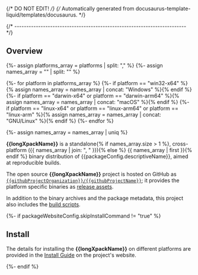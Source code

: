 {/* DO NOT EDIT! */}
{/* Automatically generated from docusaurus-template-liquid/templates/docusaurus. */}



{/* ------------------------------------------------------------------------ */}


## Overview

{%- assign platforms_array = platforms | split: "," %}
{%- assign names_array = "" | split: "" %}

{%- for platform in platforms_array %}
{%- if platform == "win32-x64" %}{% assign names_array = names_array | concat: "Windows" %}{% endif %}
{%- if platform == "darwin-x64" or platform == "darwin-arm64" %}{% assign names_array = names_array | concat: "macOS" %}{% endif %}
{%- if platform == "linux-x64" or platform == "linux-arm64" or platform == "linux-arm" %}{% assign names_array = names_array | concat: "GNU/Linux" %}{% endif %}
{%- endfor %}

{%- assign names_array = names_array | uniq %}

**{{longXpackName}}** is a
standalone{% if names_array.size > 1 %}, cross-platform ({{ names_array | join: ", " }}){% else %} {{ names_array | first }}{% endif %} binary
distribution of {{packageConfig.descriptiveName}},
aimed at reproducible builds.

<CommonDetailsReproducibleBuilds />

<ProjectOverview/>

The open source **{{longXpackName}}** project is hosted on GitHub as
[`{{githubProjectOrganization}}/{{githubProjectName}}`](https://github.com/{{githubProjectOrganization}}/{{githubProjectName}}/);
it provides the platform specific binaries as
[release assets](https://github.com/{{githubProjectOrganization}}/{{githubProjectName}}/releases).

In addition to the binary archives and the package metadata,
this project also includes the
[build scripts](https://github.com/{{githubProjectOrganization}}/{{githubProjectName}}/tree/xpack/build-assets/scripts).

<ProjectUpgradeNotice/>

<CommonWhatAreXpmPackages />

<CommonFeatures />

<CommonBenefits />

<ProjectOtherBenefits/>

<ProjectCompatibility/>

{%- if packageWebsiteConfig.skipInstallCommand != "true" %}

## Install

<CommonInstallPreamble />

The details for installing the **{{longXpackName}}** on different platforms are
provided in the
[Install Guide](/docs/install/) on the project's website.

{%- endif %}
